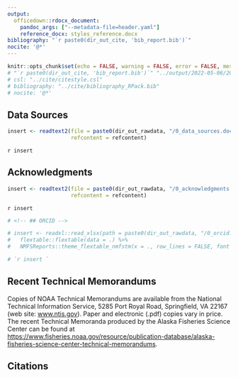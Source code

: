 ```yaml
---
output:
  officedown::rdocx_document: 
    pandoc_args: ["--metadata-file=header.yaml"]
    reference_docx: styles_reference.docx
bibliography: "`r paste0(dir_out_cite, 'bib_report.bib')`"
nocite: '@*'
---
```


```r
knitr::opts_chunk$set(echo = FALSE, warning = FALSE, error = FALSE, message = FALSE)
# "`r paste0(dir_out_cite, 'bib_report.bib')`" "../output/2022-05-06/2017/cite/bib_report.bib"
# csl: "../cite/citestyle.csl"
# bibliography: "../cite/bibliography_RPack.bib"
# nocite: '@*'
```

\pagebreak

## Data Sources

```r
insert <- readtext2(file = paste0(dir_out_rawdata, "/0_data_sources.docx"), 
                    refcontent = refcontent)
```

`r insert `

## Acknowledgments

```r
insert <- readtext2(file = paste0(dir_out_rawdata, "/0_acknowledgments.docx"), 
                    refcontent = refcontent)
```

`r insert `

```r
# <!-- ## ORCID -->

# insert <- readxl::read_xlsx(path = paste0(dir_out_rawdata, "/0_orcid.xlsx")) %>% 
#   flextable::flextable(data = .) %>%
#   NMFSReports::theme_flextable_nmfstm(x = ., row_lines = FALSE, font = font0)

# `r insert `

```

\pagebreak

## Recent Technical Memorandums

Copies of NOAA Technical Memorandums are available from the National Technical Information Service, 5285 Port Royal Road, Springfield, VA 22167 (web site: [www.ntis.gov](www.ntis.gov)). Paper and electronic (.pdf) copies vary in price. The recent Technical Memoranda produced by the Alaska Fisheries Science Center can be found at  [https://www.fisheries.noaa.gov/resource/publication-database/alaska-fisheries-science-center-technical-memorandums](https://www.fisheries.noaa.gov/resource/publication-database/alaska-fisheries-science-center-technical-memorandums). 

## Citations

<br>

<div id="refs"></div>



